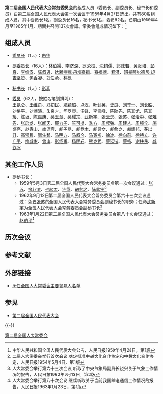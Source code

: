 '''第二届全国人民代表大会常务委员会'''的组成人员（委员长、副委员长、秘书长和委员）由[[第二届全国人民代表大会第一次会议|第二届全国人民代表大会第一次会议]]于1959年4月27日选出。共有80名组成人员，其中委员长1名，副委员长16名，秘书长1名，委员62名。任期由1959年4月至1965年1月，期間共召開137次會議。常委會组成情况如下：<ref>中华人民共和国全国人民代表大会公告，人民日报1959年4月28日，第1版</ref>

==组成人员==
*[[全国人民代表大会常务委员会委员长|委员长]]（1人）：[[朱德|朱德]]

*[[全国人民代表大会常务委员会副委员长|副委员长]]（16人）：[[林伯渠|林伯渠]]、[[李济深|李济深]]、[[罗荣桓|罗荣桓]]、[[沈钧儒|沈钧儒]]、[[郭沫若|郭沫若]]、[[黄炎培|黄炎培]]、[[彭真|彭真]]、[[李维汉|李维汉]]、[[陈叔通|陈叔通]]、[[达赖喇嘛·丹增嘉措|达赖喇嘛·丹增嘉措]]、[[赛福鼎|赛福鼎]]、[[程潜|程潜]]、[[班禅额尔德尼·却吉坚赞|班禅额尔德尼·却吉坚赞]]、[[何香凝|何香凝]]、[[刘伯承|刘伯承]]、[[林枫|林枫]]

*[[全国人民代表大会常务委员会秘书长|秘书长]]（1人）：[[彭真|彭真]]

*[[全国人民代表大会常务委员会委员|委员]]（62人，按姓名笔划排列）：<br>[[王昆仑|王昆仑]]、[[王维舟|王维舟]]、[[邓初民|邓初民]]、[[邓颖超|邓颖超]]、[[卢汉|卢汉]]、[[叶剑英|叶剑英]]、[[史良|史良]]、[[刘宁一|刘宁一]]、[[刘长胜|刘长胜]]、[[刘格平|刘格平]]、[[刘澜涛|刘澜涛]]、[[朱良才|朱良才]]、[[华罗庚|华罗庚]]、[[汪锋|汪锋]]、[[李雪峰|李雪峰]]、[[陈劭先|陈劭先]]、[[陈其尤|陈其尤]]、[[陈其瑗|陈其瑗]]、[[陈垣|陈垣]]、[[陈嘉庚|陈嘉庚]]、[[吴玉章|吴玉章]]、[[吴耀宗|吴耀宗]]、[[武新宇|武新宇]]、[[张云逸|张云逸]]、[[张苏|张苏]]、[[张治中|张治中]]、[[张难先|张难先]]、[[张启龙|张启龙]]、[[张闻天|张闻天]]、[[邵力子|邵力子]]、[[竺可桢|竺可桢]]、[[季方|季方]]、[[周叔弢|周叔弢]]、[[周建人|周建人]]、[[周纯全|周纯全]]、[[施复亮|施复亮]]、[[赵寿山|赵寿山]]、[[南汉宸|南汉宸]]、[[胡子昂|胡子昂]]、[[胡乔木|胡乔木]]、[[胡厥文|胡厥文]]、[[胡愈之|胡愈之]]、[[胡耀邦|胡耀邦]]、[[茅以升|茅以升]]、[[高崇民|高崇民]]、[[唐生智|唐生智]]、[[马明方|马明方]]、[[马叙伦|马叙伦]]、[[马寅初|马寅初]]、[[徐冰|徐冰]]、[[徐向前|徐向前]]、[[徐特立|徐特立]]、[[许广平|许广平]]、[[梅龚彬|梅龚彬]]、[[曾山|曾山]]、[[彭绍辉|彭绍辉]]、[[杨明轩|杨明轩]]、[[熊克武|熊克武]]、[[蔡廷锴|蔡廷锴]]、[[蔡畅|蔡畅]]、[[谢扶民|谢扶民]]、[[龚饮冰|龚饮冰]]

==其他工作人员==
*副秘书长：
**1959年5月3日第二届全国人民代表大会常务委员会第一次会议通过：[[张苏|张苏]]、[[余心清|余心清]]、[[孙起孟|孙起孟]]、[[连贯|连贯]]、[[胡愈之|胡愈之]]、[[陈此生|陈此生]]<ref>二届人大常委会举行首次会议  决定批准中越文化合作协定和中朝文化合作协定，人民日报1954年5月4日，第1版</ref>
**1962年9月12日第二届全国人民代表大会常务委员会第六十三次会议通过：免去[[张苏|张苏]]的全国人民代表大会常务委员会副秘书长的职务；任命[[武新宇|武新宇]]为全国人民代表大会常务委员会副秘书长<ref>人大常委会举行第六十三次会议  听取了中央气象局副局长饶兴关于气象工作情况的报告，人民日报1962年9月13日，第2版</ref>
**1963年1月22日第二届全国人民代表大会常务委员会第八十次会议通过：[[赵伯平|赵伯平]]<ref>人大常委会举行第八十次会议  继续听取关于当前我国邮电通信工作情况的报告，人民日报1963年1月23日，第1版</ref>

==历次会议==

==参考文献==
<div class="references-small">
<references />
</div>

==外部链接==
*[http://politics.people.com.cn/GB/shizheng/252/9667/9685/6586128.html 历任全国人大常委会主要领导人名单] {{Wayback|url=http://politics.people.com.cn/GB/shizheng/252/9667/9685/6586128.html |date=20110428051123 }}

==参见==
*[[第二届全国人民代表大会|第二届全国人民代表大会]]

{{-}}
{{NPC}}

[[Category:第二届全国人大常委会|]]